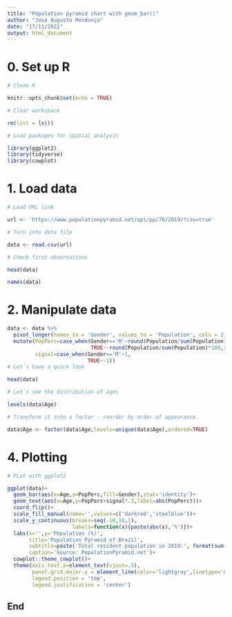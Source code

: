 ---
title: "Population pyramid chart with geom_bar()"
author: "José Augusto Mendonça"
date: "17/11/2021"
output: html_document
---

# 0. Set up R

```{r setup, include=FALSE}

# Clean R

knitr::opts_chunk$set(echo = TRUE)

# Clear workspace

rm(list = ls()) 

# Load packages for spatial analysis

library(ggplot2)
library(tidyverse)
library(cowplot)

```

# 1. Load data

```{r read_data}

# Load URL link

url <- 'https://www.populationpyramid.net/api/pp/76/2019/?csv=true'

# Turn into data file

data <- read.csv(url)

# Check first observations

head(data)

names(data)

```

# 2. Manipulate data

```{r manipulate_data}

data <- data %>%
  pivot_longer(names_to = 'Gender', values_to = 'Population', cols = 2:3) %>%
  mutate(PopPerc=case_when(Gender=='M'~round(Population/sum(Population)*100,2),
                           TRUE~-round(Population/sum(Population)*100,2)),
         signal=case_when(Gender=='M'~1,
                          TRUE~-1))
# Let´s have a quick look

head(data)

# Let´s see the distribution of ages

levels(data$Age)

# Transform it into a factor - reorder by order of appearance

data$Age <- factor(data$Age,levels=unique(data$Age),ordered=TRUE)

```

# 4. Plotting

```{r plotting}

# PLot with ggplot2

ggplot(data)+
  geom_bar(aes(x=Age,y=PopPerc,fill=Gender),stat='identity')+
  geom_text(aes(x=Age,y=PopPerc+signal*.3,label=abs(PopPerc)))+
  coord_flip()+
  scale_fill_manual(name='',values=c('darkred','steelblue'))+
  scale_y_continuous(breaks=seq(-10,10,1),
                     labels=function(x){paste(abs(x),'%')})+
  labs(x='',y='Population (%)',
       title='Population Pyramid of Brazil',
       subtitle=paste('Total resident population in 2019:', format(sum(data$Population),big.mark='.')),
       caption='Source: PopulationPyramid.net')+
  cowplot::theme_cowplot()+
  theme(axis.text.x=element_text(vjust=.5),
        panel.grid.major.y = element_line(color='lightgray',linetype='dashed'),
        legend.position = 'top',
        legend.justification = 'center')
```
## End


